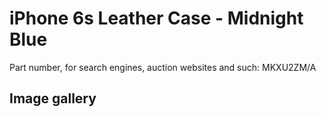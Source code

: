 # iPhone 6s Leather Case - Midnight Blue

Part number, for search engines, auction websites and such: MKXU2ZM/A

## Image gallery

<div style={{ width: "768px" }}>
  <GalleryComponent
    images={[
      {
        original: "/everysource/MKXU2",
        thumbnail: "/everypreview/MKXU2",
      },
      {
        original: "/everysource/MKXU2_AV1_GOLD",
        thumbnail: "/everypreview/MKXU2_AV1_GOLD",
      },
      {
        original: "/everysource/MKXU2_AV1_SILVER",
        thumbnail: "/everypreview/MKXU2_AV1_SILVER",
      },
      {
        original: "/everysource/MKXU2_AV1_SPACE_GRAY",
        thumbnail: "/everypreview/MKXU2_AV1_SPACE_GRAY",
      }
    ]}
  />
</div>